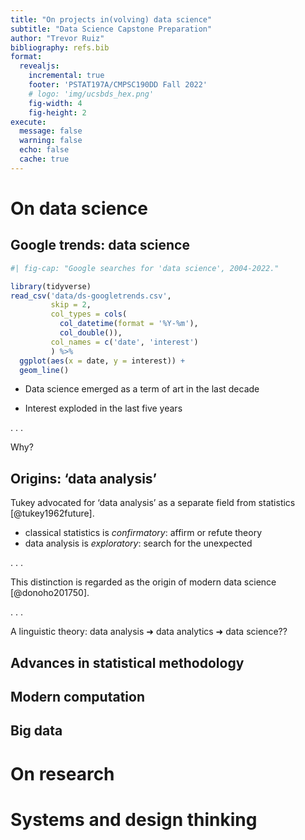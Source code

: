 ```yaml
---
title: "On projects in(volving) data science"
subtitle: "Data Science Capstone Preparation"
author: "Trevor Ruiz"
bibliography: refs.bib
format: 
  revealjs:
    incremental: true
    footer: 'PSTAT197A/CMPSC190DD Fall 2022'
    # logo: 'img/ucsbds_hex.png'
    fig-width: 4
    fig-height: 2
execute:
  message: false
  warning: false
  echo: false
  cache: true
---
```


# On data science

## Google trends: data science

```r
#| fig-cap: "Google searches for 'data science', 2004-2022."

library(tidyverse)
read_csv('data/ds-googletrends.csv', 
         skip = 2, 
         col_types = cols(
           col_datetime(format = '%Y-%m'), 
           col_double()),
         col_names = c('date', 'interest')
         ) %>%
  ggplot(aes(x = date, y = interest)) +
  geom_line()
```

-   Data science emerged as a term of art in the last decade

-   Interest exploded in the last five years

. . .

Why?

## Origins: 'data analysis'

Tukey advocated for 'data analysis' as a separate field from statistics [@tukey1962future].

-   classical statistics is *confirmatory*: affirm or refute theory
-   data analysis is *exploratory*: search for the unexpected

. . .

This distinction is regarded as the origin of modern data science [@donoho201750].

. . .

A linguistic theory: data analysis ➜ data analytics ➜ data science??

## Advances in statistical methodology

## Modern computation

## Big data

# On research

# Systems and design thinking
